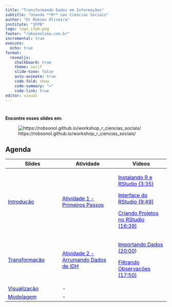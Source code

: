 ```yaml
---
title: "Transformando Dados em Informações"
subtitle: "Usando **R** nas Ciências Sociais"
author: "Dr Robson Oliveira"
institute: "IFPB"
logo: logo_ifpb.png
footer: "robsonolima.com.br"
incremental: true
execute:
  echo: true
format: 
  revealjs:
    chalkboard: true
    theme: serif
    slide-tone: false
    auto-animate: true
    code-fold: show
    code-summary: ">"
    code-link: true
editor: visual
---
```


# 

**Encontre esses slides em:**

![https://robsonol.github.io/workshop_r\_ciencias_sociais/](img/qrcode_slides.png){fig-align="center"}

## Agenda {.smaller}

+------------------------------------------------------------------------------------------------------------------------------------------+-------------------------------------------------------------------------------------------------------------------------------------------+--------------------------------------------------------------------------------------------------------------------------------+
| Slides                                                                                                                                   | Atividade                                                                                                                                 | Vídeos                                                                                                                         |
+==========================================================================================================================================+===========================================================================================================================================+================================================================================================================================+
| [Introdução](https://robsonol.github.io/workshop_r_ciencias_sociais/lecture/lecture1){style="color: blue"}                               | [Atividade 1 - Primeiros Passos](https://robsonol.github.io/workshop_r_ciencias_sociais/atividades/atividade1){style="color: blue"}       | [Instalando R e RStudio (3:35)](https://youtu.be/Iy-c6-EuzEI){style="color: blue"}                                             |
|                                                                                                                                          |                                                                                                                                           |                                                                                                                                |
|                                                                                                                                          |                                                                                                                                           | [Interface do RStudio (9:49)](https://youtu.be/uoJixsI0Blw){style="color: blue"}                                               |
|                                                                                                                                          |                                                                                                                                           |                                                                                                                                |
|                                                                                                                                          |                                                                                                                                           | [Criando Projetos no RStudio (16:39)](https://youtu.be/BRvlJxaPaZA){style="color: blue"}                                       |
+------------------------------------------------------------------------------------------------------------------------------------------+-------------------------------------------------------------------------------------------------------------------------------------------+--------------------------------------------------------------------------------------------------------------------------------+
| [Transformação](https://robsonol.github.io/workshop_r_ciencias_sociais/lecture/lecture2_transformacao#/title-slide){style="color: blue"} | [Atividade 2 - Arrumando Dados de IDH](https://robsonol.github.io/workshop_r_ciencias_sociais/atividades/atividade2){style="color: blue"} | [Importando Dados (20:00](https://youtu.be/lkuFWd8xxD0 "Vídeo sobre importação de dados"){style="color: blue"})                |
|                                                                                                                                          |                                                                                                                                           |                                                                                                                                |
|                                                                                                                                          |                                                                                                                                           | [Filtrando Observações (17:50)](https://youtu.be/f8MCpkWG6oY "Filtrando observações com a função filter"){style="color: blue"} |
+------------------------------------------------------------------------------------------------------------------------------------------+-------------------------------------------------------------------------------------------------------------------------------------------+--------------------------------------------------------------------------------------------------------------------------------+
| [Visualização](https://robsonol.github.io/workshop_r_ciencias_sociais/lecture/lecture3_visualizacao){style="color: blue"}                | \-                                                                                                                                        |                                                                                                                                |
+------------------------------------------------------------------------------------------------------------------------------------------+-------------------------------------------------------------------------------------------------------------------------------------------+--------------------------------------------------------------------------------------------------------------------------------+
| [Modelagem](https://robsonol.github.io/workshop_r_ciencias_sociais/lecture/lecture4_modelagem){style="color: blue"}                      | \-                                                                                                                                        |                                                                                                                                |
+------------------------------------------------------------------------------------------------------------------------------------------+-------------------------------------------------------------------------------------------------------------------------------------------+--------------------------------------------------------------------------------------------------------------------------------+
